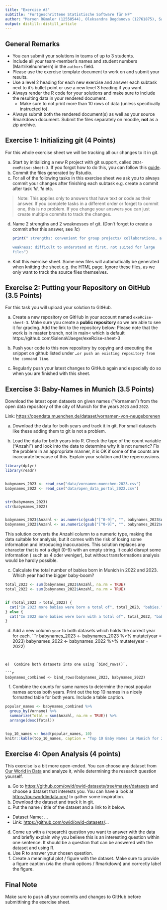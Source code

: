 ```yaml
---
title: "Exercise #3"
subtitle: "Fortgeschrittene Statistische Software für NF"
author: "Maryon Rümmler (12550544), Oleksandra Bogdanova (12761875), Salena Jaeger (12702740)"
output: distill::distill_article
---
```


## General Remarks

-   You can submit your solutions in teams of up to 3 students.
-   Include all your team-member's names and student numbers
    (Martrikelnummern) in the `authors` field.
-   Please use the exercise template document to work on and submit your
    results.
-   Use a level 2 heading for each new exercise and answer each subtask
    next to it's bullet point or use a new level 3 heading if you want.
-   Always render the R code for your solutions and make sure to include
    the resulting data in your rendered document.
    -   Make sure to not print more than 10 rows of data (unless
        specifically instructed to).
-   Always submit both the rendered document(s) as well as your source
    Rmarkdown document. Submit the files separately on moodle, **not**
    as a zip archive.

## Exercise 1: Initializing git (4 Points)

For this whole exercise sheet we will be tracking all our changes to it
in git.

a)  Start by initializing a new R project with git support, called
    `2024-exeRcise-sheet-3`. If you forgot how to do this, you can
    follow this
    [guide](https://malikaihle.github.io/Introduction-RStudio-Git-GitHub/rstudio_project.html).
b)  Commit the files generated by Rstudio.
c)  For all of the following tasks in this exercise sheet we ask you to
    always commit your changes after finishing each subtask e.g. create
    a commit after task *1d*, *1e* etc.

> Note: This applies only to answers that have text or code as their
> answer. If you complete tasks in a different order or forget to commit
> one, this is no problem. If you change your answers you can just
> create multiple commits to track the changes.

d)  Name 2 strengths and 2 weaknesses of git. (Don't forget to create a
    commit after this answer, see *1c*)
    ```r
print(" strengths: convenient for group projects/ collaborations, allows you to revert actions

    weakness: difficult to understand at first, not suited for large
    files")
```
e)  Knit this exercise sheet. Some new files will automatically be
    generated when knitting the sheet e.g. the HTML page. Ignore these
    files, as we only want to track the source files themselves.

## Exercise 2: Putting your Repository on GitHub (3.5 Points)

For this task you will upload your solution to GitHub.

a)  Create a new repository on GitHub in your account named
    `exeRcise-sheet-3`. Make sure you create a **public repository** so
    we are able to see it for grading. Add the link to the repository
    below:
    Please note that the work is in master branch, not in main< which is default
     https://github.com/SalenaVJaeger/exeRcise-sheet-3 
     
     

b)  Push your code to this new repository by copying and executing the
    snippet on github listed under
    `…or push an existing repository from the command line`.
c)  Regularly push your latest changes to GitHub again and especially do
    so when you are finished with this sheet.

## Exercise 3: Baby-Names in Munich (3.5 Points)

Download the latest open datasets on given names ("Vornamen") from the
open data repository of the city of Munich for the years `2023` and
`2022`.

Link: <https://opendata.muenchen.de/dataset/vornamen-von-neugeborenen>

a)  Download the data for both years and track it in git. For small
    datasets like these adding them to git is not a problem.

b)  Load the data for both years into R. Check the type of the count
    variable ("Anzahl") and look into the data to determine why it is
    not numeric? Fix the problem in an appropriate manner, it is OK if
    some of the counts are inaccurate because of this. Explain your
    solution and the repercussions.
```r
library(dplyr)
library(readr)


babynames_2023 <- read_csv("data/vornamen-muenchen-2023.csv")
babynames_2022 <- read_csv("data/open_data_portal_2022.csv")


str(babynames_2023)
str(babynames_2022)


babynames_2023$Anzahl <- as.numeric(gsub("[^0-9]", "", babynames_2023$Anzahl))
babynames_2022$Anzahl <- as.numeric(gsub("[^0-9]", "", babynames_2022$Anzahl))

```
This solution converts the Anzahl column to a numeric type, making the data suitable for analysis, but it comes with the risk of losing some information and introducing inaccuracies. This solution replaces any character that is not a digit (0-9) with an empty string. It could disrupt some information ( such as 4 oder weniger), but without transformations analysis would be hardly possible.

c)  Calculate the total number of babies born in Munich in 2022
    and 2023. Which year had the bigger baby-boom?
```r

total_2023 <- sum(babynames_2023$Anzahl, na.rm = TRUE)
total_2022 <- sum(babynames_2022$Anzahl, na.rm = TRUE)


if (total_2023 > total_2022) {
  cat("In 2023 more babies were born a total of", total_2023, "babies.")
} else {
  cat("In 2022 more babies were born with a total of", total_2022, "babies.")
}

```

d)  Add a new column `year` to both datasets which holds the correct
    year for each.
    ```r

babynames_2023 <- babynames_2023 %>% mutate(year = 2023)
babynames_2022 <- babynames_2022 %>% mutate(year = 2022)

```


e)  Combine both datasets into one using `bind_rows()`.

```r

babynames_combined <- bind_rows(babynames_2023, babynames_2022)

```


f)  Combine the counts for same names to determine the most popular
    names across both years. Print out the top 10 names in a nicely
    formatted table for both years. Include a table caption.
```r

popular_names <- babynames_combined %>%
  group_by(Vorname) %>%
  summarize(Total = sum(Anzahl, na.rm = TRUE)) %>%
  arrange(desc(Total))


top_10_names <- head(popular_names, 10)
knitr::kable(top_10_names, caption = "Top 10 Baby Names in Munich for 2022 and 2023")

```
  

## Exercise 4: Open Analysis (4 points)

This exercise is a bit more open-ended. You can choose any dataset from
[Our World in Data](https://ourworldindata.org/) and analyze it, while
determining the research question yourself.

a)  Go to <https://github.com/owid/owid-datasets/tree/master/datasets>
    and choose a dataset that interests you. You can have a look at
    <https://ourworldindata.org/> to gather some inspiration.
b)  Download the dataset and track it in git.
c)  Put the name / title of the dataset and a link to it below.

-   Dataset Name: ...
-   Link: <https://github.com/owid/owid-datasets/>...

d)  Come up with a (research) question you want to answer with the data
    and briefly explain why you believe this is an interesting question
    within one sentence. It should be a question that can be answered
    with the dataset and using R.
e)  Use R to answer your chosen question.
f)  Create a meaningful plot / figure with the dataset. Make sure to
    provide a figure caption (via the chunk options / Rmarkdown) and
    correctly label the figure.

## Final Note

Make sure to push all your commits and changes to GitHub before
submittining the exercise sheet.
